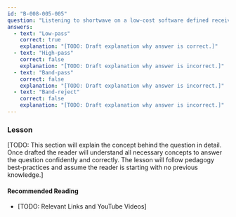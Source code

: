 ```yaml
---
id: "B-008-005-005"
question: "Listening to shortwave on a low-cost software defined receiver (SDR), you hear several stations known to operate on much higher frequencies. What type of filter could help?"
answers:
  - text: "Low-pass"
    correct: true
    explanation: "[TODO: Draft explanation why answer is correct.]"
  - text: "High-pass"
    correct: false
    explanation: "[TODO: Draft explanation why answer is incorrect.]"
  - text: "Band-pass"
    correct: false
    explanation: "[TODO: Draft explanation why answer is incorrect.]"
  - text: "Band-reject"
    correct: false
    explanation: "[TODO: Draft explanation why answer is incorrect.]"
---
```


### Lesson

[TODO: This section will explain the concept behind the question in detail. Once drafted the reader will understand all necessary concepts to answer the question confidently and correctly. The lesson will follow pedagogy best-practices and assume the reader is starting with no previous knowledge.]

#### Recommended Reading

- [TODO: Relevant Links and YouTube Videos]
